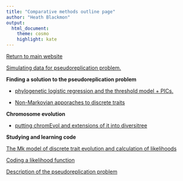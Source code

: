 ```yaml
---
title: "Comparative methods outline page"
author: "Heath Blackmon"
output: 
  html_document:
    theme: cosmo
    highlight: kate
---
```

  
[Return to main website](http://coleoguy.github.io/resources.html)


[Simulating data for pseudoreplication problem.](http://coleoguy.github.io/comparative/comparative_3.html)

**Finding a solution to the pseudoreplication problem**

- [phylogenetic logistic regression and the threshold model + PICs.](http://coleoguy.github.io/comparative/threshold.html)

- [Non-Markovian apporaches to discrete traits](http://coleoguy.github.io/comparative/CDCmodel.html)


**Chromosome evolution**

- [putting chromEvol and extensions of it into diversitree](http://coleoguy.github.io/comparative/chromevol.html)



**Studying and learning code**

[The Mk model of discrete trait evolution and calculation of likelihoods](http://coleoguy.github.io/comparative/comparative.html)

[Coding a likelihood function](http://coleoguy.github.io/comparative/comparative_2.html)

[Description of the pseudoreplication problem](http://coleoguy.github.io/comparative/comparative_4.html)

